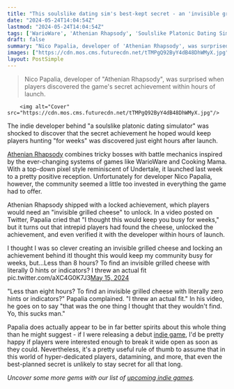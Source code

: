 ```yaml
---
title: "This soulslike dating sim's best-kept secret - an 'invisible grilled cheese' - should have taken players 'weeks' to find, but instead they found it in barely 8 hours with no hints: 'This sucks man'"
date: "2024-05-24T14:04:54Z"
lastmod: "2024-05-24T14:04:54Z"
tags: ['WarioWare', 'Athenian Rhapsody', 'Soulslike Platonic Dating Simulator', 'Cooking Mama', 'Undertale', 'Indie Game']
draft: false
summary: "Nico Papalia, developer of 'Athenian Rhapsody', was surprised when players discovered the game's secret achievement within hours of launch."
images: ["https://cdn.mos.cms.futurecdn.net/tTMPgQ92ByY4dB48DhWMyX.jpg"]
layout: PostSimple
---
```

> Nico Papalia, developer of "Athenian Rhapsody", was surprised when players discovered the game's secret achievement within hours of launch.


        <img alt="Cover" src="https://cdn.mos.cms.futurecdn.net/tTMPgQ92ByY4dB48DhWMyX.jpg"/>
        
The indie developer behind "a soulslike platonic dating simulator" was shocked to discover that the secret achievement he hoped would keep players hunting "for weeks" was discovered just eight hours after launch. 

[Athenian Rhapsody](https://store.steampowered.com/app/1671720/Athenian_Rhapsody/) combines tricky bosses with battle mechanics inspired by the ever-changing systems of games like WarioWare and Cooking Mama. With a top-down pixel style reminiscent of Undertale, it launched last week to a pretty positive reception. Unfortunately for developer Nico Papalia, however, the community seemed a little too invested in everything the game had to offer.

Athenian Rhapsody shipped with a locked achievement, which players would need an "invisible grilled cheese" to unlock. In a video posted on Twitter, Papalia cried that "I thought this would keep you busy for weeks," but it turns out that intrepid players had found the cheese, unlocked the achievement, and even verified it with the developer within hours of launch.

I thought I was so clever creating an invisible grilled cheese and locking an achievement behind itI thought this would keep my community busy for weeks, but...Less than 8 hours? To find an invisible grilled cheese with literally 0 hints or indicators? I threw an actual fit pic.twitter.com/aXC4G0K7J3[May 15, 2024](https://twitter.com/AthenianRhapso1/status/1790865547661382086)

"Less than eight hours? To find an invisible grilled cheese with literally zero hints or indicators?" Papalia complained. "I threw an actual fit." In his video, he goes on to say "that was the one thing I thought that they wouldn't find. Yo, this sucks man."

Papalia does actually appear to be in far better spirits about this whole thing than he might suggest - if I were releasing a debut [indie game](https://www.gamesradar.com/tag/indie-game/), I'd be pretty happy if players were interested enough to break it wide open as soon as they could. Nevertheless, it's a pretty useful rule of thumb to assume that in this world of hyper-dedicated players, datamining, and more, that even the best-planned secret is unlikely to stay secret for all that long.

*Uncover some more gems with our list of *[<em>upcoming indie games</em>](https://www.gamesradar.com/upcoming-indie-games/)*.*
        